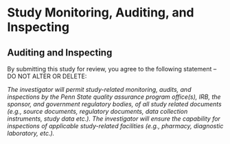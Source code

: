 # Study Monitoring, Auditing, and Inspecting

## Auditing and Inspecting

::: {.instr_box .rmdnote}

By submitting this study for review, you agree to the following
statement -- DO NOT ALTER OR DELETE:

*The investigator will permit study-related monitoring, audits, and
inspections by the Penn State quality assurance program office(s),
IRB, the sponsor, and government regulatory bodies, of all study
related documents (e.g., source documents, regulatory documents, data
collection instruments, study data etc.). The investigator will ensure
the capability for inspections of applicable study-related facilities
(e.g., pharmacy, diagnostic laboratory, etc.).*

:::


